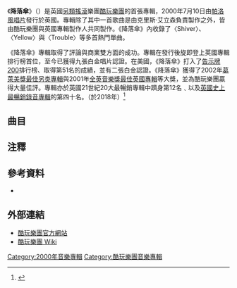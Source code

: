 {{noteTA
|G1=Music
|G2=Show
|G3=Coldplay
}}
{{Infobox album
| name       = 降落伞
| original_name  = Parachutes
| type       = studio
| artist     = [[酷玩乐队|酷玩乐队]]
| cover      = Parachutes Coldplay Album.jpg
| alt        =
| released   = {{Start date|2000|07|10|df=yes}}
| recorded   = 1999年11月–2000年5月
| venue      =
| studio     = {{Collapsible list|title={{nobold|Various}}|{{ubl|Matrix Studios ([[London|London]], England)|[[Wessex_Studios|Wessex Studios]] (London, England)|Parr Street Studios ([[Liverpool|Liverpool]], England)|[[Rockfield_Studios|Rockfield Studios]] ([[Rockfield,_Monmouthshire|Rockfield, Wales]])|[[Miloco_Studios|Orinoco Studios]] (London, England)}}}}
| genre      = {{flatlist|
* [[另类摇滚|另类摇滚]]
* [[后英式摇滚|后英式摇滚]]
}}
| length     = 41:49
| label      = [[Parlophone|Parlophone]]
| producer   = {{flatlist|
* {{tsl|en|Chris Allison|Chris Allison}}
* 酷玩乐队
* {{tsl|en|Ken Nelson (British record producer)|Ken Nelson}}
}}
| misc       = 
{{Extra chronology
 | artist     = [[酷玩乐队|酷玩乐队]]
 | type       = studio
 | prev_title = {{Le|The Blue Room (迷你专辑)|The Blue Room (EP)|The Blue Room}}
 | prev_year  = 1999
 | title      = 降落伞
 | year       = 2000
 | next_title = {{Le|Acoustic (酷玩乐队迷你专辑)|Acoustic (Coldplay EP)|Acoustic EP}}
 | next_year  = 2000
}}
{{Extra chronology
 | artist     = [[酷玩乐队|酷玩乐队]]录音室专辑
 | type       = studio
 | prev_title =
 | prev_year  =
 | title      = 降落伞
 | year       = 2000
 | next_title = [[心血来潮|心血来潮]]
 | next_year  = 2002
}}
 {{Singles
 | name        = 降落伞
 | type        = studio
 | single1     = {{Le|Shiver (酷玩乐队歌曲)|Shiver (Coldplay song)|Shiver}}
 | single1date = 2000年3月6日
 | single2     = [[黄色_(歌曲)|Yellow]]
 | single2date = 2000年6月26日
 | single3     = {{Le|麻烦 (酷玩乐队歌曲)|Trouble (Coldplay song)|Trouble}}
 | single3date = 2000年10月26日
 | single4     = {{Le|Don't Panic (酷玩乐队歌曲)|Don't Panic (Coldplay song)|Don't Panic}}
 | single4date = 2001年3月19日
}}
}}
《'''降落傘'''》（{{lang-en|''Parachutes''}}）是英國[[另類搖滾|另類搖滾]]樂團[[酷玩樂團|酷玩樂團]]的首張專輯，2000年7月10日由[[帕洛風唱片|帕洛風唱片]]發行於英國。專輯除了其中一首歌曲是由克里斯·艾立森負責製作之外，皆由酷玩樂團與英國專輯製作人{{tsl|en|Ken Nelson (British record producer)|肯·尼爾森}}共同製作。《降落傘》內收錄了〈Shiver〉、〈Yellow〉與〈Trouble〉等多首熱門單曲。

《降落傘》專輯取得了評論與商業雙方面的成功。專輯在發行後旋即登上英國專輯排行榜首位，至今已獲得九張白金唱片認證。在美國，《降落傘》打入了[[告示牌|告示牌200]]排行榜、取得第51名的成績，並有二張白金認證。《降落傘》獲得了2002年[[葛萊美獎|葛萊美獎最佳另类專輯]]與2001年[[全英音樂獎|全英音樂獎最佳英國專輯]]等大獎，並為酷玩樂團贏得大量佳評。專輯亦於英國21世紀20大最暢銷專輯中躋身第12名﹑以及[[英國最暢銷專輯列表|英國史上最暢銷錄音專輯]]的第四十名。（於2018年）<ref>{{cite web|url=https://www.officialcharts.com/chart-news/the-uks-biggest-studio-albums-of-all-time__24431/|title=The UK's Top 40 biggest studio albums of all time|publisher=Official Charts|date=2018-10-13|accessdate=2019-10-29|archive-date=2019-01-07|archive-url=https://web.archive.org/web/20190107091751/https://www.officialcharts.com/chart-news/the-uks-biggest-studio-albums-of-all-time__24431/|dead-url=no}}</ref>

== 曲目 ==
{{Track listing
| all_writing =[[盖伊·贝里曼|盖伊·贝里曼]]、[[强尼·巴克兰|强尼·巴克兰]]、[[威尔·钱皮恩|威尔·钱皮恩]] 以及 [[克里斯·马汀|克里斯·马汀]]
| title1 = [[Don't_Panic|Don't Panic]]
| length1 = 2:17
| title2 = [[Shiver|Shiver]]
| length2 = 4:59
| title3 = Spies
| length3 = 5:18
| title4 = Sparks
| length4 = 3:47
| title5 = [[Yellow_(歌曲)|Yellow]]
| length5 = 4:29
| title6 = [[Trouble|Trouble]]
| length6 = 4:30
| title7 = Parachutes
| length7 = 0:46
| title8 = High Speed
| length8 = 4:14
| title9 = We Never Change
| length9 = 4:09
| title10 = Everything's Not Lost
| note10 = 结束于5:28；隐藏曲目 "Life Is for Living" 开始于 5:39
| length10 = 7:15
| total_length = 41:44
}}

{{Track listing
| headline = 日本发行版本附赠曲目
| collapsed = yes
| title11 = Careful Where You Stand
| length11 = 4:45
| title12 = For You
| length12 = 5:42
| total_length =52:11
}}

== 注釋 ==
{{reflist|2}}

== 參考資料 ==
*{{cite book|last=Roach|first=Martin|title=Coldplay: Nobody Said it was Easy|publisher=Omnibus Press|date=2003|isbn=0711998108|url=http://books.google.com/books?id=wObCJcLREWoC|accessdate=2008-09-09|archive-date=2013-11-09|archive-url=https://web.archive.org/web/20131109231015/http://books.google.com/books?id=wObCJcLREWoC|dead-url=no}}

== 外部連結 ==
*[http://www.coldplay.com 酷玩樂團官方網站]
*[https://www.webcitation.org/5msW0h0ND?url=http://www.wikicoldplay.com/ 酷玩樂團 Wiki]
{{酷玩樂團}}
[[Category:2000年音樂專輯|Category:2000年音樂專輯]]
[[Category:酷玩樂團音樂專輯|Category:酷玩樂團音樂專輯]]